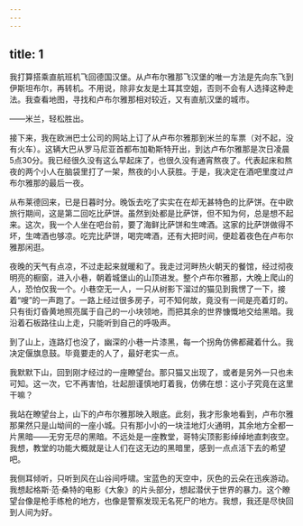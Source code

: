```yaml
---
---
---
```

title: 1
---




我打算搭乘直航班机飞回德国汉堡。从卢布尔雅那飞汉堡的唯一方法是先向东飞到伊斯坦布尔，再转机。不用说，除非女友是土耳其空姐，否则不会有人选择这种走法。我查看地图，寻找和卢布尔雅那相对较近，又有直航汉堡的城市。

——米兰，轻松胜出。

接下来，我在欧洲巴士公司的网站上订了从卢布尔雅那到米兰的车票（对不起，没有火车）。这辆大巴从罗马尼亚首都布加勒斯特开出，到达卢布尔雅那是次日凌晨5点30分。我已经很久没有这么早起床了，也很久没有通宵熬夜了。代表起床和熬夜的两个小人在脑袋里打了一架，熬夜的小人获胜。于是，我决定在酒吧里度过卢布尔雅那的最后一夜。

从布莱德回来，已是日暮时分。晚饭去吃了实实在在却无甚特色的比萨饼。在中欧旅行期间，这是第二回吃比萨饼。虽然到处都是比萨饼，但不知为何，总是想不起来。这次，我一个人坐在吧台前，要了海鲜比萨饼和生啤酒。这家的比萨饼做得不坏，生啤酒也够凉。吃完比萨饼，喝完啤酒，还有大把时间，便趁着夜色在卢布尔雅那闲逛。

夜晚的天气有点凉，不过走起来就暖和了。我走过河畔热火朝天的餐馆，经过彻夜明亮的橱窗，进入小巷，朝着城堡山的山顶进发。整个卢布尔雅那，大晚上爬山的人，恐怕仅我一个。小巷空无一人，一只从树影下溜过的猫见到我愣了一下，接着“嗖”的一声跑了。一路上经过很多房子，可不知何故，竟没有一间是亮着灯的。只有街灯昏黄地照亮属于自己的一小块领地，而把其余的世界慷慨地交给黑暗。我沿着石板路往山上走，只能听到自己的呼吸声。

到了山上，连路灯也没了，幽深的小巷一片漆黑，每一个拐角仿佛都藏着什么。我决定偃旗息鼓。毕竟要走的人了，最好老实一点。

我默默下山，回到刚才经过的一座瞭望台。那只猫又出现了，或者是另外一只也未可知。这一次，它不再害怕，壮起胆谨慎地盯着我，仿佛在想：这小子究竟在这里干嘛？

我站在瞭望台上，山下的卢布尔雅那映入眼底。此刻，我才形象地看到，卢布尔雅那果然只是山坳间的一座小城。只有那小小的一块洼地灯火通明，其余地方全都一片黑暗——无穷无尽的黑暗。不远处是一座教堂，哥特尖顶影影绰绰地直刺夜空。我想，教堂的功能大概就是让人们在这无边的黑暗里，感到一点点活下去的希望吧。

我侧耳倾听，只听到风在山谷间呼啸。宝蓝色的天空中，灰色的云朵在迅疾游动。我想起格斯·范·桑特的电影《大象》的片头部分，想起潜伏于世界的暴力。这个瞭望台像是枪手练枪的地方，也像是警察发现无名死尸的地方。我想，我还是尽快回到人间为好。